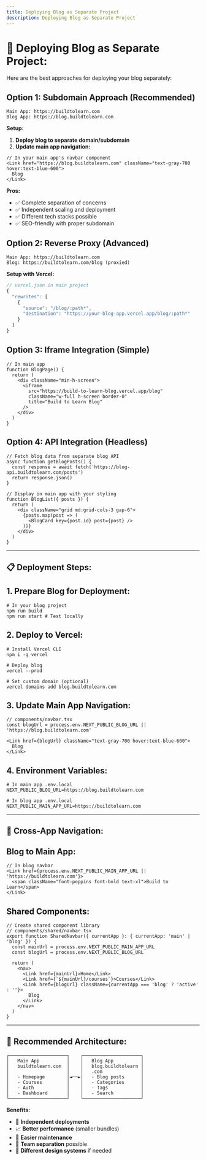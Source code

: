 ```yaml
---
title: Deploying Blog as Separate Project
description: Deploying Blog as Separate Project
---
```


# 🚀 **Deploying Blog as Separate Project:**

Here are the best approaches for deploying your blog separately:

## **Option 1: Subdomain Approach (Recommended)**

```plaintext
Main App: https://buildtolearn.com
Blog App: https://blog.buildtolearn.com
```

**Setup:**

1. **Deploy blog to separate domain/subdomain**
2. **Update main app navigation:**

```tsx
// In your main app's navbar component
<Link href="https://blog.buildtolearn.com" className="text-gray-700 hover:text-blue-600">
  Blog
</Link>
```

**Pros:**

- ✅ Complete separation of concerns
- ✅ Independent scaling and deployment
- ✅ Different tech stacks possible
- ✅ SEO-friendly with proper subdomain

## **Option 2: Reverse Proxy (Advanced)**

```plaintext
Main App: https://buildtolearn.com
Blog: https://buildtolearn.com/blog (proxied)
```

**Setup with Vercel:**

```javascript
// vercel.json in main project
{
  "rewrites": [
    {
      "source": "/blog/:path*",
      "destination": "https://your-blog-app.vercel.app/blog/:path*"
    }
  ]
}
```

## **Option 3: Iframe Integration (Simple)**

```tsx
// In main app
function BlogPage() {
  return (
    <div className="min-h-screen">
      <iframe
        src="https://build-to-learn-blog.vercel.app/blog"
        className="w-full h-screen border-0"
        title="Build to Learn Blog"
      />
    </div>
  )
}
```

## **Option 4: API Integration (Headless)**

```tsx
// Fetch blog data from separate blog API
async function getBlogPosts() {
  const response = await fetch('https://blog-api.buildtolearn.com/posts')
  return response.json()
}

// Display in main app with your styling
function BlogList({ posts }) {
  return (
    <div className="grid md:grid-cols-3 gap-6">
      {posts.map(post => (
        <BlogCard key={post.id} post={post} />
      ))}
    </div>
  )
}
```

---

## 📋 **Deployment Steps:**

## **1. Prepare Blog for Deployment:**

```shellscript
# In your blog project
npm run build
npm run start # Test locally
```

## **2. Deploy to Vercel:**

```shellscript
# Install Vercel CLI
npm i -g vercel

# Deploy blog
vercel --prod

# Set custom domain (optional)
vercel domains add blog.buildtolearn.com
```

## **3. Update Main App Navigation:**

```tsx
// components/navbar.tsx
const blogUrl = process.env.NEXT_PUBLIC_BLOG_URL || 'https://blog.buildtolearn.com'

<Link href={blogUrl} className="text-gray-700 hover:text-blue-600">
  Blog
</Link>
```

## **4. Environment Variables:**

```shellscript
# In main app .env.local
NEXT_PUBLIC_BLOG_URL=https://blog.buildtolearn.com

# In blog app .env.local
NEXT_PUBLIC_MAIN_APP_URL=https://buildtolearn.com
```

---

## 🔧 **Cross-App Navigation:**

## **Blog to Main App:**

```tsx
// In blog navbar
<Link href={process.env.NEXT_PUBLIC_MAIN_APP_URL || 'https://buildtolearn.com'}>
  <span className="font-poppins font-bold text-xl">Build to Learn</span>
</Link>
```

## **Shared Components:**

```tsx
// Create shared component library
// components/shared/navbar.tsx
export function SharedNavbar({ currentApp }: { currentApp: 'main' | 'blog' }) {
  const mainUrl = process.env.NEXT_PUBLIC_MAIN_APP_URL
  const blogUrl = process.env.NEXT_PUBLIC_BLOG_URL

  return (
    <nav>
      <Link href={mainUrl}>Home</Link>
      <Link href={`${mainUrl}/courses`}>Courses</Link>
      <Link href={blogUrl} className={currentApp === 'blog' ? 'active' : ''}>
        Blog
      </Link>
    </nav>
  )
}
```

---

## 🎯 **Recommended Architecture:**

```plaintext
┌─────────────────────┐    ┌─────────────────────┐
│   Main App          │    │   Blog App          │
│   buildtolearn.com  │    │   blog.buildtolearn │
│                     │    │   .com              │
│   - Homepage        │◄──►│   - Blog posts      │
│   - Courses         │    │   - Categories      │
│   - Auth            │    │   - Tags            │
│   - Dashboard       │    │   - Search          │
└─────────────────────┘    └─────────────────────┘
```

**Benefits:**

- 🚀 **Independent deployments**
- 📈 **Better performance** (smaller bundles)
- 🔧 **Easier maintenance**
- 👥 **Team separation** possible
- 🎨 **Different design systems** if needed
